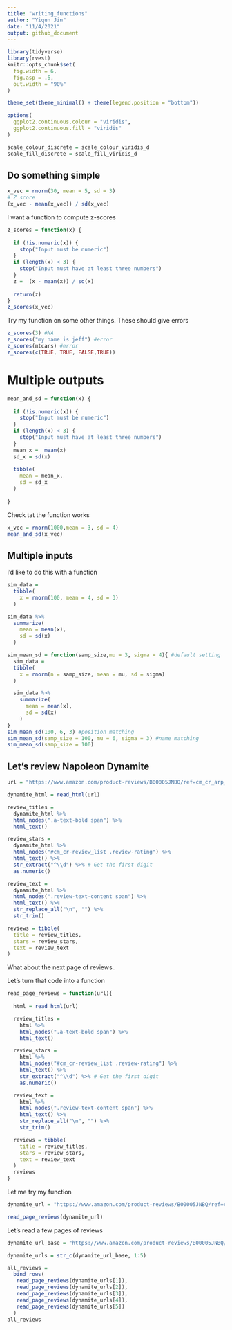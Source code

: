```yaml
---
title: "writing_functions"
author: "Yiqun Jin"
date: "11/4/2021"
output: github_document
---
```


```r
library(tidyverse)
library(rvest)
knitr::opts_chunk$set(
  fig.width = 6,
  fig.asp = .6,
  out.width = "90%"
)

theme_set(theme_minimal() + theme(legend.position = "bottom"))

options(
  ggplot2.continuous.colour = "viridis",
  ggplot2.continuous.fill = "viridis"
)

scale_colour_discrete = scale_colour_viridis_d
scale_fill_discrete = scale_fill_viridis_d
```

## Do something simple

```r
x_vec = rnorm(30, mean = 5, sd = 3)
# Z score
(x_vec - mean(x_vec)) / sd(x_vec)
```

I want a function to compute z-scores

```r
z_scores = function(x) {
  
  if (!is.numeric(x)) {
    stop("Input must be numeric")
  }
  if (length(x) < 3) {
    stop("Input must have at least three numbers")
  }
  z =  (x - mean(x)) / sd(x)
  
  return(z)
}
z_scores(x_vec)
```

Try my function on some other things. These should give errors

```r
z_scores(3) #NA
z_scores("my name is jeff") #error
z_scores(mtcars) #error
z_scores(c(TRUE, TRUE, FALSE,TRUE))
```

# Multiple outputs

```r
mean_and_sd = function(x) {
  
  if (!is.numeric(x)) {
    stop("Input must be numeric")
  }
  if (length(x) < 3) {
    stop("Input must have at least three numbers")
  }
  mean_x =  mean(x)
  sd_x = sd(x)
  
  tibble(
    mean = mean_x,
    sd = sd_x
  )
  
}

```

Check tat the function works

```r
x_vec = rnorm(1000,mean = 3, sd = 4)
mean_and_sd(x_vec)
```

## Multiple inputs

I'd like to do this with a function

```r
sim_data = 
  tibble(
    x = rnorm(100, mean = 4, sd = 3)
  )

sim_data %>% 
  summarize(
    mean = mean(x),
    sd = sd(x)
  )
```

```r
sim_mean_sd = function(samp_size,mu = 3, sigma = 4){ #default setting
  sim_data = 
  tibble(
    x = rnorm(n = samp_size, mean = mu, sd = sigma)
  )

  sim_data %>% 
    summarize(
      mean = mean(x),
      sd = sd(x)
    )
}
sim_mean_sd(100, 6, 3) #position matching
sim_mean_sd(samp_size = 100, mu = 6, sigma = 3) #name matching
sim_mean_sd(samp_size = 100)
```

## Let's review Napoleon Dynamite

```r
url = "https://www.amazon.com/product-reviews/B00005JNBQ/ref=cm_cr_arp_d_viewopt_rvwer?ie=UTF8&reviewerType=avp_only_reviews&sortBy=recent&pageNumber=1"

dynamite_html = read_html(url)

review_titles = 
  dynamite_html %>%
  html_nodes(".a-text-bold span") %>%
  html_text()

review_stars = 
  dynamite_html %>%
  html_nodes("#cm_cr-review_list .review-rating") %>%
  html_text() %>%
  str_extract("^\\d") %>% # Get the first digit
  as.numeric()

review_text = 
  dynamite_html %>%
  html_nodes(".review-text-content span") %>%
  html_text() %>% 
  str_replace_all("\n", "") %>% 
  str_trim()

reviews = tibble(
  title = review_titles,
  stars = review_stars,
  text = review_text
)
```

What about the next page of reviews..

Let's turn that code into a function

```r
read_page_reviews = function(url){
  
  html = read_html(url)

  review_titles = 
    html %>%
    html_nodes(".a-text-bold span") %>%
    html_text()

  review_stars = 
    html %>%
    html_nodes("#cm_cr-review_list .review-rating") %>%
    html_text() %>%
    str_extract("^\\d") %>% # Get the first digit
    as.numeric()

  review_text = 
    html %>%
    html_nodes(".review-text-content span") %>%
    html_text() %>% 
    str_replace_all("\n", "") %>% 
    str_trim()

  reviews = tibble(
    title = review_titles,
    stars = review_stars,
    text = review_text
  )
  reviews
}
```

Let me try my function

```r
dynamite_url = "https://www.amazon.com/product-reviews/B00005JNBQ/ref=cm_cr_arp_d_viewopt_rvwer?ie=UTF8&reviewerType=avp_only_reviews&sortBy=recent&pageNumber=1"

read_page_reviews(dynamite_url)
```

Let's read a few pages of reviews

```r
dynamite_url_base = "https://www.amazon.com/product-reviews/B00005JNBQ/ref=cm_cr_arp_d_viewopt_rvwer?ie=UTF8&reviewerType=avp_only_reviews&sortBy=recent&pageNumber="

dynamite_urls = str_c(dynamite_url_base, 1:5)

all_reviews = 
  bind_rows(
   read_page_reviews(dynamite_urls[1]),
   read_page_reviews(dynamite_urls[2]),
   read_page_reviews(dynamite_urls[3]),
   read_page_reviews(dynamite_urls[4]),
   read_page_reviews(dynamite_urls[5])
  )
all_reviews
```

